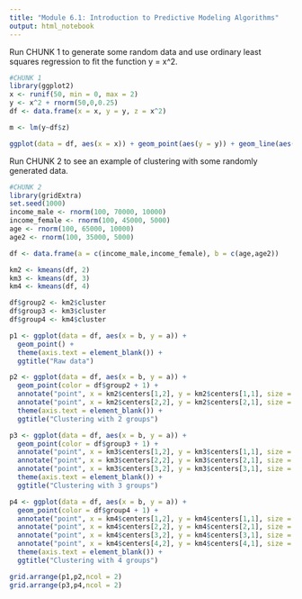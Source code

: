 ---
title: "Module 6.1: Introduction to Predictive Modeling Algorithms"
output: html_notebook
---

Run CHUNK 1 to generate some random data and use ordinary least squares regression to fit the function y = x^2.

```{r echo = FALSE}
#CHUNK 1
library(ggplot2)
x <- runif(50, min = 0, max = 2)
y <- x^2 + rnorm(50,0,0.25)
df <- data.frame(x = x, y = y, z = x^2)

m <- lm(y~df$z)

ggplot(data = df, aes(x = x)) + geom_point(aes(y = y)) + geom_line(aes(y=m$fitted.values), size = 1, color = "blue")

```

Run CHUNK 2 to see an example of clustering with some randomly generated data.

```{r echo = FALSE}
#CHUNK 2
library(gridExtra)
set.seed(1000)
income_male <- rnorm(100, 70000, 10000)
income_female <- rnorm(100, 45000, 5000)
age <- rnorm(100, 65000, 10000)
age2 <- rnorm(100, 35000, 5000)

df <- data.frame(a = c(income_male,income_female), b = c(age,age2))

km2 <- kmeans(df, 2)
km3 <- kmeans(df, 3)
km4 <- kmeans(df, 4)

df$group2 <- km2$cluster
df$group3 <- km3$cluster
df$group4 <- km4$cluster

p1 <- ggplot(data = df, aes(x = b, y = a)) + 
  geom_point() +
  theme(axis.text = element_blank()) +
  ggtitle("Raw data")

p2 <- ggplot(data = df, aes(x = b, y = a)) + 
  geom_point(color = df$group2 + 1) + 
  annotate("point", x = km2$centers[1,2], y = km2$centers[1,1], size = 5, color = "black") +
  annotate("point", x = km2$centers[2,2], y = km2$centers[2,1], size = 5, color = "black") +
  theme(axis.text = element_blank()) +
  ggtitle("Clustering with 2 groups")

p3 <- ggplot(data = df, aes(x = b, y = a)) + 
  geom_point(color = df$group3 + 1) + 
  annotate("point", x = km3$centers[1,2], y = km3$centers[1,1], size = 5, color = "black") +
  annotate("point", x = km3$centers[2,2], y = km3$centers[2,1], size = 5, color = "black") +
  annotate("point", x = km3$centers[3,2], y = km3$centers[3,1], size = 5, color = "black") +
  theme(axis.text = element_blank()) +
  ggtitle("Clustering with 3 groups")

p4 <- ggplot(data = df, aes(x = b, y = a)) + 
  geom_point(color = df$group4 + 1) + 
  annotate("point", x = km4$centers[1,2], y = km4$centers[1,1], size = 5, color = "black") +
  annotate("point", x = km4$centers[2,2], y = km4$centers[2,1], size = 5, color = "black") +
  annotate("point", x = km4$centers[3,2], y = km4$centers[3,1], size = 5, color = "black") +
  annotate("point", x = km4$centers[4,2], y = km4$centers[4,1], size = 5, color = "black") +
  theme(axis.text = element_blank()) +
  ggtitle("Clustering with 4 groups")

grid.arrange(p1,p2,ncol = 2)
grid.arrange(p3,p4,ncol = 2)
```

